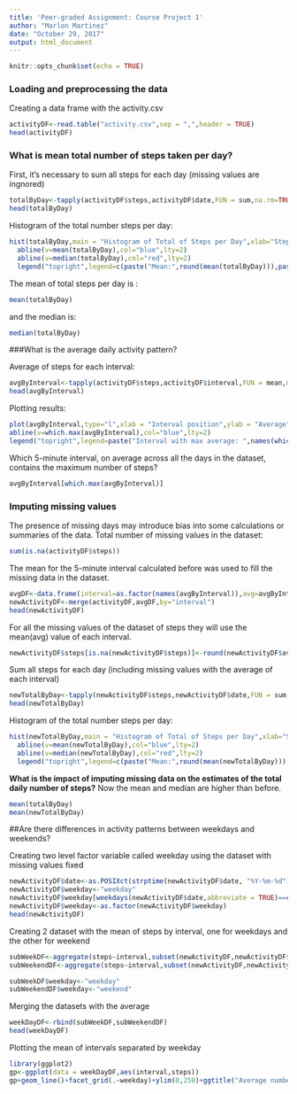 ```yaml
---
title: 'Peer-graded Assignment: Course Project 1'
author: "Marlon Martinez"
date: "October 29, 2017"
output: html_document
---
```


```r
knitr::opts_chunk$set(echo = TRUE)
```

### Loading and preprocessing the data

Creating a data frame with the activity.csv

```r
activityDF<-read.table("activity.csv",sep = ",",header = TRUE)
head(activityDF)
```

### What is mean total number of steps taken per day?

First, it's necessary to sum all steps for each day (missing values are ingnored)

```r
totalByDay<-tapply(activityDF$steps,activityDF$date,FUN = sum,na.rm=TRUE)
head(totalByDay)
```

Histogram of the total number steps per day:

```r
hist(totalByDay,main = "Histogram of Total of Steps per Day",xlab="Steps")
  abline(v=mean(totalByDay),col="blue",lty=2)
  abline(v=median(totalByDay),col="red",lty=2)
  legend("topright",legend=c(paste("Mean:",round(mean(totalByDay))),paste("Median:",median(totalByDay))),col = c("blue","red"),lty = 2,lwd=2)

```

The mean of total steps per day is : 
```r
mean(totalByDay)
```
and the median is: 
```r
median(totalByDay)
```

###What is the average daily activity pattern?

Average of steps for each interval:
```r
avgByInterval<-tapply(activityDF$steps,activityDF$interval,FUN = mean,na.rm=TRUE)
head(avgByInterval)
```

Plotting results:

```r
plot(avgByInterval,type="l",xlab = "Interval position",ylab = "Average")
abline(v=which.max(avgByInterval),col="blue",lty=2)
legend("topright",legend=paste("Interval with max average: ",names(which.max(avgByInterval))),col ="blue",lty = 2,lwd=2)
```

Which 5-minute interval, on average across all the days in the dataset, contains the maximum number of steps?
```r
avgByInterval[which.max(avgByInterval)]
```

### Imputing missing values

The presence of missing days may introduce bias into some calculations or summaries of the data.
Total number of missing values in the dataset:

```r
sum(is.na(activityDF$steps))
```

The mean for the 5-minute interval calculated before was used to fill the missing data in the dataset.
```r
avgDF<-data.frame(interval=as.factor(names(avgByInterval)),avg=avgByInterval)
newActivityDF<-merge(activityDF,avgDF,by="interval")
head(newActivityDF)
```

For all the missing values of the dataset of steps they will use the mean(avg) value of each interval. 
```r
newActivityDF$steps[is.na(newActivityDF$steps)]<-round(newActivityDF$avg[is.na(newActivityDF$steps)])
```

Sum all steps for each day (including missing values with the average of each interval)
```r
newTotalByDay<-tapply(newActivityDF$steps,newActivityDF$date,FUN = sum,na.rm=TRUE)
head(newTotalByDay)
```

Histogram of the total number steps per day:

```r
hist(newTotalByDay,main = "Histogram of Total of Steps per Day",xlab="Steps")
  abline(v=mean(newTotalByDay),col="blue",lty=2)
  abline(v=median(newTotalByDay),col="red",lty=2)
  legend("topright",legend=c(paste("Mean:",round(mean(newTotalByDay))),paste("Median:",median(newTotalByDay))),col = c("blue","red"),lty = 2,lwd=2)

```

**What is the impact of imputing missing data on the estimates of the total daily number of steps?** Now the mean and median are higher than before.
```r
mean(totalByDay)
mean(newTotalByDay)
```

##Are there differences in activity patterns between weekdays and weekends?

Creating two level factor variable called weekday using the dataset with missing values fixed

```r
newActivityDF$date<-as.POSIXct(strptime(newActivityDF$date, "%Y-%m-%d"))
newActivityDF$weekday<-"weekday"
newActivityDF$weekday[weekdays(newActivityDF$date,abbreviate = TRUE)==c("Sat","Sun")]<-"weekend"
newActivityDF$weekday<-as.factor(newActivityDF$weekday)
head(newActivityDF)
```

Creating 2 dataset with the mean of steps by interval, one for weekdays and the other for weekend

```r
subWeekDF<-aggregate(steps~interval,subset(newActivityDF,newActivityDF$weekday=="weekday"),FUN = mean) 
subWeekendDF<-aggregate(steps~interval,subset(newActivityDF,newActivityDF$weekday=="weekend"),FUN = mean)

subWeekDF$weekday<-"weekday"
subWeekendDF$weekday<-"weekend"
```

Merging the datasets with the average

```r
weekDayDF<-rbind(subWeekDF,subWeekendDF)
head(weekDayDF)
```

Plotting the mean of intervals separated by weekday

```r
library(ggplot2)
gp<-ggplot(data = weekDayDF,aes(interval,steps))
gp+geom_line()+facet_grid(.~weekday)+ylim(0,250)+ggtitle("Average number of steps by interval")
```

